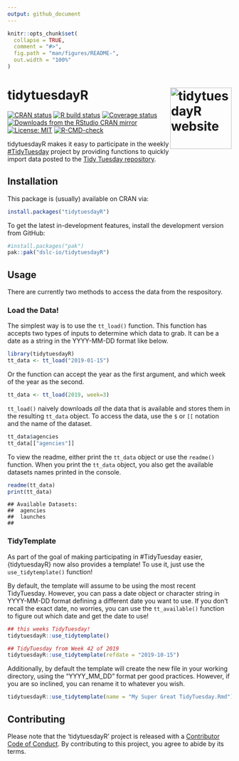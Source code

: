 ```yaml
---
output: github_document
---
```


<!-- README.md is generated from README.Rmd. Please edit that file -->

```r
knitr::opts_chunk$set(
  collapse = TRUE,
  comment = "#>",
  fig.path = "man/figures/README-",
  out.width = "100%"
)
```

# tidytuesdayR <a href="https://dslc-io.github.io/tidytuesdayR/"><img src="man/figures/logo.png" align="right" height="138" alt="tidytuesdayR website" /></a>

<!-- badges: start -->
[![CRAN status](https://www.r-pkg.org/badges/version/tidytuesdayR)](https://CRAN.R-project.org/package=tidytuesdayR)
[![R build status](https://github.com/dslc-io/tidytuesdayR/workflows/R-CMD-check/badge.svg)](https://github.com/dslc-io/tidytuesdayR/actions)
[![Coverage
status](https://codecov.io/gh/dslc-io/tidytuesdayR/branch/main/graph/badge.svg)](https://app.codecov.io/github/dslc-io/tidytuesdayR?branch=main)
[![Downloads from the RStudio CRAN mirror](http://cranlogs.r-pkg.org/badges/tidytuesdayR)](https://cran.r-project.org/package=tidytuesdayR)
[![License:
MIT](https://img.shields.io/badge/License-MIT-yellow.svg)](https://opensource.org/licenses/MIT)
[![R-CMD-check](https://github.com/dslc-io/tidytuesdayR/actions/workflows/R-CMD-check.yaml/badge.svg)](https://github.com/dslc-io/tidytuesdayR/actions/workflows/R-CMD-check.yaml)
<!-- badges: end -->

tidytuesdayR makes it easy to participate in the weekly [\#TidyTuesday](https://tidytues.day/) project by providing functions to quickly import data posted to the [Tidy Tuesday repository](https://github.com/rfordatascience/tidytuesday).

## Installation

This package is (usually) available on CRAN via:

``` r
install.packages("tidytuesdayR")
```

To get the latest in-development features, install the development version from GitHub:

``` r
#install.packages("pak")
pak::pak("dslc-io/tidytuesdayR")
```

## Usage

There are currently two methods to access the data from the respository.

### Load the Data!

The simplest way is to use the `tt_load()` function. This
function has accepts two types of inputs to determine which data to
grab. It can be a date as a string in the YYYY-MM-DD format like below.

``` r
library(tidytuesdayR)
tt_data <- tt_load("2019-01-15")
```

Or the function can accept the year as the first argument, and which
week of the year as the second.

``` r
tt_data <- tt_load(2019, week=3) 
```

`tt_load()` naively downloads *all* the data that is available and
stores them in the resulting `tt_data` object. To access the data, use
the `$` or `[[` notation and the name of the dataset.

``` r
tt_data$agencies
tt_data[["agencies"]]
```

To view the readme, either print the `tt_data` object or use the `readme()`
function. When you print the `tt_data` object, you also get the available 
datasets names printed in the console.

``` r
readme(tt_data)
print(tt_data)
```

``` 
## Available Datasets:
##  agencies 
##  launches 
##  
```

### TidyTemplate

As part of the goal of making participating in #TidyTuesday easier, {tidytuesdayR} now also provides a template!
To use it, just use the `use_tidytemplate()` function!

By default, the template will assume to be using the most recent TidyTuesday.
However, you can pass a date object or character string in YYYY-MM-DD format 
defining a different date you want to use. If you don't recall the exact date, 
no worries, you can use the `tt_available()` function to figure out which date
and get the date to use!

```r
## this weeks TidyTuesday!
tidytuesdayR::use_tidytemplate()

## TidyTuesday from Week 42 of 2019
tidytuesdayR::use_tidytemplate(refdate = "2019-10-15")
```

Additionally, by default the template will create the new file in your working 
directory, using the "YYYY_MM_DD" format per good practices.
However, if you are so inclined, you can rename it to whatever you wish.

```r
tidytuesdayR::use_tidytemplate(name = "My Super Great TidyTuesday.Rmd")
```

## Contributing

Please note that the ‘tidytuesdayR’ project is released with a
[Contributor Code of Conduct](CODE_OF_CONDUCT.md). By contributing to
this project, you agree to abide by its terms.
